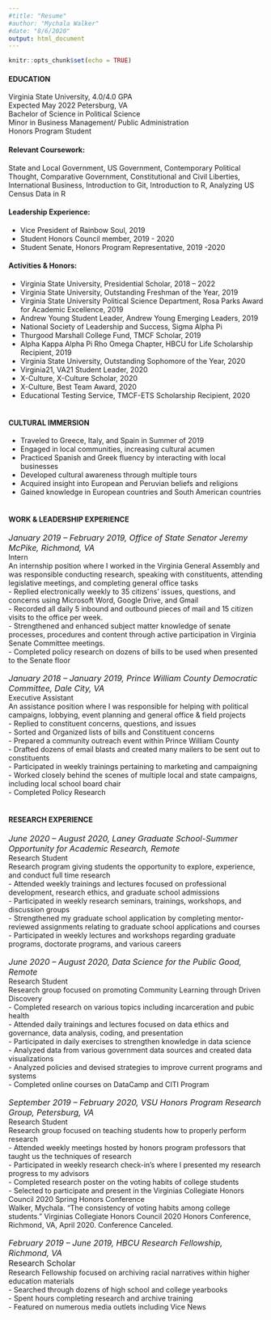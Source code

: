 ```yaml
---
#title: "Resume"
#author: "Mychala Walker"
#date: "8/6/2020"
output: html_document
---
```


```r
knitr::opts_chunk$set(echo = TRUE)
```

#### <b> EDUCATION </b> <br>
Virginia State University, 4.0/4.0 GPA <br> 
Expected May 2022 Petersburg, VA <br>
Bachelor of Science in Political Science <br>
Minor in Business Management/ Public Administration <br>
Honors Program Student

#### <b> Relevant Coursework: </b> <br>
State and Local Government, US Government, Contemporary Political Thought, Comparative Government, Constitutional and Civil Liberties, International Business, Introduction to Git, Introduction to R, Analyzing US Census Data in R

#### <b> Leadership Experience: </b> <br>
- Vice President of Rainbow Soul, 2019 <br>
- Student Honors Council member, 2019 - 2020 <br>
- Student Senate, Honors Program Representative, 2019 -2020 <br>

#### <b> Activities & Honors: </b> <br>
- Virginia State University, Presidential Scholar, 2018 – 2022 <br>
- Virginia State University, Outstanding Freshman of the Year, 2019 <br>
- Virginia State University Political Science Department, Rosa Parks Award for Academic Excellence, 2019 <br>
- Andrew Young Student Leader, Andrew Young Emerging Leaders, 2019 <br>
- National Society of Leadership and Success, Sigma Alpha Pi <br>
- Thurgood Marshall College Fund, TMCF Scholar, 2019  <br>
- Alpha Kappa Alpha Pi Rho Omega Chapter, HBCU for Life Scholarship Recipient, 2019 <br> 
- Virginia State University, Outstanding Sophomore of
the Year, 2020 <br>
- Virginia21, VA21 Student Leader, 2020 <br>
- X-Culture, X-Culture Scholar, 2020 <br>
- X-Culture, Best Team Award, 2020 <br>
- Educational Testing Service, TMCF-ETS Scholarship Recipient, 2020
<br>
<br>

#### <b> CULTURAL IMMERSION </b>
- Traveled to Greece, Italy, and Spain in Summer of 2019 <br>
- Engaged in local communities, increasing cultural acumen <br>
- Practiced Spanish and Greek fluency by interacting with local businesses <br>
- Developed cultural awareness through multiple tours <br>
- Acquired insight into European and Peruvian beliefs and religions <br>
- Gained knowledge in European countries and South American countries 
<br>
<br>

#### <b> WORK & LEADERSHIP EXPERIENCE </b>

<font size = "3"> <i> January 2019 – February 2019, Office of State Senator Jeremy McPike,  Richmond, VA </i> <br> </font>
Intern <br>
An internship position where I worked in the Virginia General Assembly and was responsible conducting research, speaking with constituents, attending legislative meetings, and completing general office tasks <br>
- Replied electronically weekly to 35 citizens' issues, questions, and concerns using Microsoft Word, Google Drive, and Gmail <br>
- Recorded all daily 5 inbound and outbound pieces of mail and 15 citizen visits to the office per week. <br>
- Strengthened and enhanced subject matter knowledge of senate processes, procedures and content through active participation in Virginia Senate Committee meetings. <br>
- Completed policy research on dozens of bills to be used when presented to the Senate floor
<br>
<br>
<font size = "3"> <i> January 2018 – January 2019, Prince William County Democratic Committee, Dale City, VA </i> </font> <br>
Executive Assistant <br>
An assistance position where I was responsible for helping with political campaigns, lobbying, event planning and general office & field projects <br>
- Replied to constituent concerns, questions, and issues <br>
- Sorted and Organized lists of bills and Constituent concerns <br>
- Prepared a community outreach event within Prince William County <br>
- Drafted dozens of email blasts and created many mailers to be sent out to constituents <br>
- Participated in weekly trainings pertaining to marketing and campaigning <br>
- Worked closely behind the scenes of multiple local and state campaigns, including local school board chair <br>
- Completed Policy Research
<br>
<br>

#### <b> RESEARCH EXPERIENCE </b>
<font size = "3"> <i> June 2020 – August 2020, Laney Graduate School-Summer Opportunity for Academic Research, Remote </i> </font> <br>
Research Student <br>
Research program giving students the opportunity to explore, experience, and conduct full time research <br>
- Attended weekly trainings and lectures focused on professional development, research ethics, and graduate school admissions <br>
- Participated in weekly research seminars, trainings, workshops, and discussion groups <br>
- Strengthened my graduate school application by completing mentor-reviewed assignments relating to graduate school applications and courses <br>
- Participated in weekly lectures and workshops regarding graduate programs, doctorate programs, and various careers 
<br>
<br>
<font size = "3"> <i> June 2020 – August 2020, Data Science for the Public Good, Remote </i> </font> <br> 
Research Student <br>
Research group focused on promoting Community Learning through Driven Discovery <br>
- Completed research on various topics including incarceration and pubic health <br>
- Attended daily trainings and lectures focused on data ethics and governance, data analysis, coding, and presentation <br>
- Participated in daily exercises to strengthen knowledge in data science <br>
- Analyzed data from various government data sources and created data visualizations <br>
- Analyzed policies and devised strategies to improve current programs and systems <br>
- Completed online courses on DataCamp and CITI Program 
<br>
<br>
<font size = "3"> <i> September 2019 – February 2020, VSU Honors Program Research Group, Petersburg, VA </i> <br> </font>
Research Student <br>
Research group focused on teaching students how to properly perform research <br>
- Attended weekly meetings hosted by honors program professors that taught us the techniques of research <br>
- Participated in weekly research check-in’s where I presented my research progress to my advisors <br>
- Completed research poster on the voting habits of college students <br>
- Selected to participate and present in the Virginias Collegiate Honors Council 2020 Spring Honors Conference <br>
Walker, Mychala. “The consistency of voting habits among college students.” Virginias Collegiate Honors Council 2020
Honors Conference, Richmond, VA, April 2020. Conference Canceled.
<br>
<br>
<font size = "3"> <i> February 2019 – June 2019, HBCU Research Fellowship, Richmond, VA </i> <br>
Research Scholar <br> </font>
Research Fellowship focused on archiving racial narratives within higher education materials <br>
- Searched through dozens of high school and college yearbooks <br>
- Spent hours completing research and archive training <br>
- Featured on numerous media outlets including Vice News <br>
